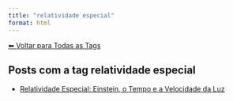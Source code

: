 ```yaml
---
title: "relatividade especial"
format: html
---
```


[⬅ Voltar para Todas as Tags](../tags.qmd)

## Posts com a tag **relatividade especial**

- [Relatividade Especial: Einstein, o Tempo e a Velocidade da Luz](/posts/fisica/relatividade-especial.html)
